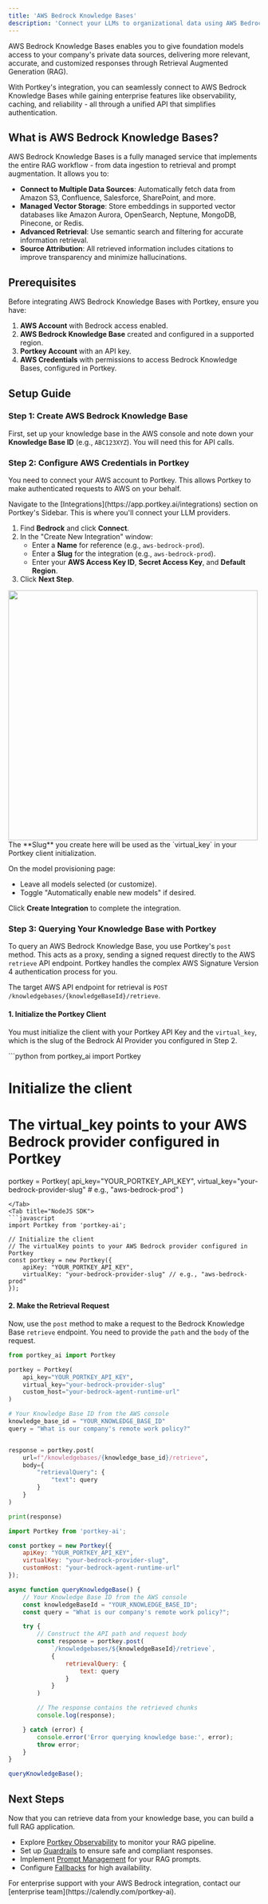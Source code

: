 ```yaml
---
title: 'AWS Bedrock Knowledge Bases'
description: 'Connect your LLMs to organizational data using AWS Bedrock Knowledge Bases through Portkey'
---
```


AWS Bedrock Knowledge Bases enables you to give foundation models access to your company's private data sources, delivering more relevant, accurate, and customized responses through Retrieval Augmented Generation (RAG).

With Portkey's integration, you can seamlessly connect to AWS Bedrock Knowledge Bases while gaining enterprise features like observability, caching, and reliability - all through a unified API that simplifies authentication.

## What is AWS Bedrock Knowledge Bases?

AWS Bedrock Knowledge Bases is a fully managed service that implements the entire RAG workflow - from data ingestion to retrieval and prompt augmentation. It allows you to:

- **Connect to Multiple Data Sources**: Automatically fetch data from Amazon S3, Confluence, Salesforce, SharePoint, and more.
- **Managed Vector Storage**: Store embeddings in supported vector databases like Amazon Aurora, OpenSearch, Neptune, MongoDB, Pinecone, or Redis.
- **Advanced Retrieval**: Use semantic search and filtering for accurate information retrieval.
- **Source Attribution**: All retrieved information includes citations to improve transparency and minimize hallucinations.

## Prerequisites

Before integrating AWS Bedrock Knowledge Bases with Portkey, ensure you have:

1.  **AWS Account** with Bedrock access enabled.
2.  **AWS Bedrock Knowledge Base** created and configured in a supported region.
3.  **Portkey Account** with an API key.
4.  **AWS Credentials** with permissions to access Bedrock Knowledge Bases, configured in Portkey.

## Setup Guide

### Step 1: Create AWS Bedrock Knowledge Base

First, set up your knowledge base in the AWS console and note down your **Knowledge Base ID** (e.g., `ABC123XYZ`). You will need this for API calls.

### Step 2: Configure AWS Credentials in Portkey

You need to connect your AWS account to Portkey. This allows Portkey to make authenticated requests to AWS on your behalf.

<Steps>
<Step title="Create an Integration">
Navigate to the [Integrations](https://app.portkey.ai/integrations) section on Portkey's Sidebar. This is where you'll connect your LLM providers.

1. Find **Bedrock** and click **Connect**.
2. In the "Create New Integration" window:
   - Enter a **Name** for reference (e.g., `aws-bedrock-prod`).
   - Enter a **Slug** for the integration (e.g., `aws-bedrock-prod`).
   - Enter your **AWS Access Key ID**, **Secret Access Key**, and **Default Region**.
3. Click **Next Step**.

<Frame>
<img src="/images/product/model-catalog/integrations-page.png" width="500"/>
</Frame>

<Note>
The **Slug** you create here will be used as the `virtual_key` in your Portkey client initialization.
</Note>
</Step>

<Step title="Configure Models">

On the model provisioning page:
- Leave all models selected (or customize).
- Toggle "Automatically enable new models" if desired.

Click **Create Integration** to complete the integration.

</Step>
</Steps>

### Step 3: Querying Your Knowledge Base with Portkey

To query an AWS Bedrock Knowledge Base, you use Portkey's `post` method. This acts as a proxy, sending a signed request directly to the AWS `retrieve` API endpoint. Portkey handles the complex AWS Signature Version 4 authentication process for you.

The target AWS API endpoint for retrieval is `POST /knowledgebases/{knowledgeBaseId}/retrieve`.

#### 1. Initialize the Portkey Client

You must initialize the client with your Portkey API Key and the `virtual_key`, which is the slug of the Bedrock AI Provider you configured in Step 2.

<Tabs>
<Tab title="Python SDK">
```python
from portkey_ai import Portkey

# Initialize the client
# The virtual_key points to your AWS Bedrock provider configured in Portkey
portkey = Portkey(
    api_key="YOUR_PORTKEY_API_KEY",
    virtual_key="your-bedrock-provider-slug" # e.g., "aws-bedrock-prod"
)
```
</Tab>
<Tab title="NodeJS SDK">
```javascript
import Portkey from 'portkey-ai';

// Initialize the client
// The virtualKey points to your AWS Bedrock provider configured in Portkey
const portkey = new Portkey({
    apiKey: "YOUR_PORTKEY_API_KEY",
    virtualKey: "your-bedrock-provider-slug" // e.g., "aws-bedrock-prod"
});
```
</Tab>
</Tabs>

#### 2. Make the Retrieval Request

Now, use the `post` method to make a request to the Bedrock Knowledge Base `retrieve` endpoint. You need to provide the `path` and the `body` of the request.

<Tabs>
<Tab title="Python SDK">

```python
from portkey_ai import Portkey

portkey = Portkey(
    api_key="YOUR_PORTKEY_API_KEY",
    virtual_key="your-bedrock-provider-slug"
    custom_host="your-bedrock-agent-runtime-url"
)

# Your Knowledge Base ID from the AWS console
knowledge_base_id = "YOUR_KNOWLEDGE_BASE_ID"
query = "What is our company's remote work policy?"


response = portkey.post(
    url=f"/knowledgebases/{knowledge_base_id}/retrieve",
    body={
        "retrievalQuery": {
            "text": query
        }
    }
)

print(response)
```

</Tab>
<Tab title="NodeJS SDK">

```javascript
import Portkey from 'portkey-ai';

const portkey = new Portkey({
    apiKey: "YOUR_PORTKEY_API_KEY",
    virtualKey: "your-bedrock-provider-slug",
    customHost: "your-bedrock-agent-runtime-url"
});

async function queryKnowledgeBase() {
    // Your Knowledge Base ID from the AWS console
    const knowledgeBaseId = "YOUR_KNOWLEDGE_BASE_ID";
    const query = "What is our company's remote work policy?";

    try {
        // Construct the API path and request body
        const response = portkey.post(
            `/knowledgebases/${knowledgeBaseId}/retrieve`,
            {
                retrievalQuery: {
                    text: query
                }
            }
        )

        // The response contains the retrieved chunks
        console.log(response);

    } catch (error) {
        console.error('Error querying knowledge base:', error);
        throw error;
    }
}

queryKnowledgeBase();
```

</Tab>
</Tabs>

## Next Steps

Now that you can retrieve data from your knowledge base, you can build a full RAG application.
- Explore [Portkey Observability](/product/observability) to monitor your RAG pipeline.
- Set up [Guardrails](/product/guardrails) to ensure safe and compliant responses.
- Implement [Prompt Management](/product/prompt-library) for your RAG prompts.
- Configure [Fallbacks](/product/ai-gateway/fallbacks) for high availability.

<Note>
For enterprise support with your AWS Bedrock integration, contact our [enterprise team](https://calendly.com/portkey-ai).
</Note>
